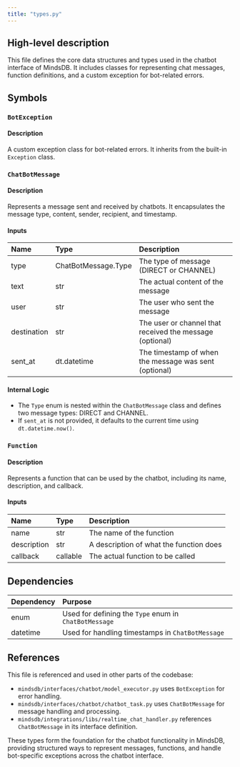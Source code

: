 ```yaml
---
title: "types.py"
---
```


## High-level description
This file defines the core data structures and types used in the chatbot interface of MindsDB. It includes classes for representing chat messages, function definitions, and a custom exception for bot-related errors.

## Symbols

### `BotException`
#### Description
A custom exception class for bot-related errors. It inherits from the built-in `Exception` class.

### `ChatBotMessage`
#### Description
Represents a message sent and received by chatbots. It encapsulates the message type, content, sender, recipient, and timestamp.

#### Inputs
| Name | Type | Description |
|:-----|:-----|:------------|
| type | ChatBotMessage.Type | The type of message (DIRECT or CHANNEL) |
| text | str | The actual content of the message |
| user | str | The user who sent the message |
| destination | str | The user or channel that received the message (optional) |
| sent_at | dt.datetime | The timestamp of when the message was sent (optional) |

#### Internal Logic
- The `Type` enum is nested within the `ChatBotMessage` class and defines two message types: DIRECT and CHANNEL.
- If `sent_at` is not provided, it defaults to the current time using `dt.datetime.now()`.

### `Function`
#### Description
Represents a function that can be used by the chatbot, including its name, description, and callback.

#### Inputs
| Name | Type | Description |
|:-----|:-----|:------------|
| name | str | The name of the function |
| description | str | A description of what the function does |
| callback | callable | The actual function to be called |

## Dependencies
| Dependency | Purpose |
|:-----------|:--------|
| enum | Used for defining the `Type` enum in `ChatBotMessage` |
| datetime | Used for handling timestamps in `ChatBotMessage` |

## References
This file is referenced and used in other parts of the codebase:
- `mindsdb/interfaces/chatbot/model_executor.py` uses `BotException` for error handling.
- `mindsdb/interfaces/chatbot/chatbot_task.py` uses `ChatBotMessage` for message handling and processing.
- `mindsdb/integrations/libs/realtime_chat_handler.py` references `ChatBotMessage` in its interface definition.

These types form the foundation for the chatbot functionality in MindsDB, providing structured ways to represent messages, functions, and handle bot-specific exceptions across the chatbot interface.